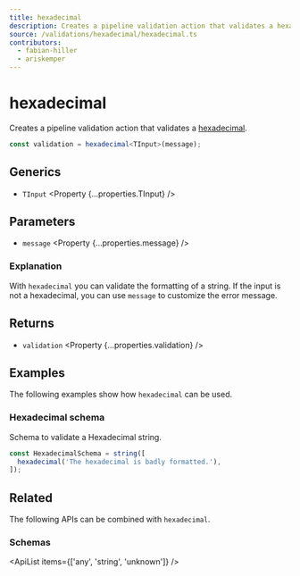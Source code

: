```yaml
---
title: hexadecimal
description: Creates a pipeline validation action that validates a hexadecimal.
source: /validations/hexadecimal/hexadecimal.ts
contributors:
  - fabian-hiller
  - ariskemper
---
```



# hexadecimal

Creates a pipeline validation action that validates a [hexadecimal](https://en.wikipedia.org/wiki/Hexadecimal).

```ts
const validation = hexadecimal<TInput>(message);
```

## Generics

- `TInput` <Property {...properties.TInput} />

## Parameters

- `message` <Property {...properties.message} />

### Explanation

With `hexadecimal` you can validate the formatting of a string. If the input is not a hexadecimal, you can use `message` to customize the error message.

## Returns

- `validation` <Property {...properties.validation} />

## Examples

The following examples show how `hexadecimal` can be used.

### Hexadecimal schema

Schema to validate a Hexadecimal string.

```ts
const HexadecimalSchema = string([
  hexadecimal('The hexadecimal is badly formatted.'),
]);
```

## Related

The following APIs can be combined with `hexadecimal`.

### Schemas

<ApiList items={['any', 'string', 'unknown']} />
